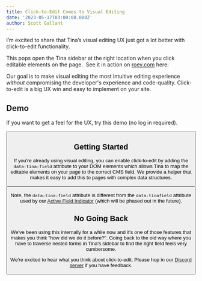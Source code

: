 ```yaml
---
title: Click-to-Edit Comes to Visual Editing
date: '2023-05-17T03:00:00.000Z'
author: Scott Gallant
---
```


I’m excited to share that Tina’s visual editing UX just got a lot better with click-to-edit functionality.

This pops open the Tina sidebar at the right location when you click editable elements on the page.  See it in action on [roev.com](https://www.roev.com/) here:

<WebmEmbed embedSrc="/video/click-to-edit.webm"/>

Our goal is to make visual editing the most intuitive editing experience _without_ compromising the developer's experience and code-quality. Click-to-edit is a big UX win and easy to implement on your site.

## Demo

If you want to get a feel for the UX, try this demo (no log in required).

<Button link="https://quick-edit-demo.vercel.app/admin" label="Try the Demo" />

## Getting Started

If you're already using visual editing, you can enable click-to-edit by adding the `data-tina-field` attribute to your DOM elements which allows Tina to map the editable elements on your page to the correct CMS field. We provide a helper that makes it easy to add this to pages with complex data structures.

<Button link="https://tina.io/docs/contextual-editing/react/#click-to-edit-experimental" label="See the Docs" />

Note, the `data-tina-field` attribute is different from the `data-tinafield` attribute used by our [Active Field Indicator](https://github.com/tinacms/tina.io/blob/2edf55f664e41d40ca99b5fc9ee6e689890e411a/content/docs/editing/active-field-indicator.md) (which will be phased out in the future).

## No Going Back

We've been using this internally for a while now and it's one of those features that makes you think "how did we do it before?". Going back to the old way where you have to traverse nested forms in Tina's sidebar to find the right field feels very cumbersome.

We're excited to hear what you think about click-to-edit. Please hop in our [Discord server](https://discord.com/invite/zumN63Ybpf) if you have feedback.
